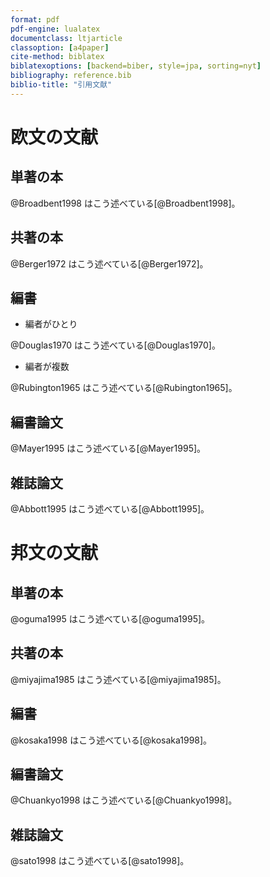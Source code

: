 ```yaml
---
format: pdf
pdf-engine: lualatex
documentclass: ltjarticle
classoption: [a4paper]
cite-method: biblatex
biblatexoptions: [backend=biber, style=jpa, sorting=nyt]
bibliography: reference.bib
biblio-title: "引用文献"
---
```



# 欧文の文献


## 単著の本

@Broadbent1998 はこう述べている[@Broadbent1998]。

\fullcite{Broadbent1998}


## 共著の本

@Berger1972 はこう述べている[@Berger1972]。

\fullcite{Berger1972}


## 編書

- 編者がひとり

@Douglas1970 はこう述べている[@Douglas1970]。

\fullcite{Douglas1970}


- 編者が複数

@Rubington1965 はこう述べている[@Rubington1965]。

\fullcite{Rubington1965}


## 編書論文


@Mayer1995 はこう述べている[@Mayer1995]。

\fullcite{Mayer1995}


## 雑誌論文


@Abbott1995 はこう述べている[@Abbott1995]。

\fullcite{Abbott1995}

# 邦文の文献

## 単著の本

@oguma1995 はこう述べている[@oguma1995]。

\fullcite{oguma1995}

## 共著の本

@miyajima1985 はこう述べている[@miyajima1985]。

\fullcite{miyajima1985}

## 編書

@kosaka1998 はこう述べている[@kosaka1998]。

\fullcite{kosaka1998}


## 編書論文

@Chuankyo1998 はこう述べている[@Chuankyo1998]。

\fullcite{Chuankyo1998}



## 雑誌論文

@sato1998 はこう述べている[@sato1998]。

\fullcite{sato1998}

